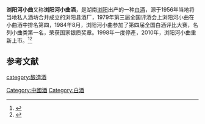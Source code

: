 {{中国非物质文化遗产 
| 级别 = 省
|名称 = 浏阳河小曲酒酿造技艺
|子项 = 
|图片 = 
|申报地区或单位 = [[浏阳市|浏阳市]]
|序号 = 5
|编号项目 = 2
|登录时间 = 2014年
|备注 = 第四批市级非遗项目
|分类 = 传统技艺
|省区市 = 长沙市
}}
'''浏阳河小曲'''又称'''浏阳河小曲酒'''，是湖南[[浏阳|浏阳]]出产的一种[[中国烧酒|白酒]]，源于1956年当地将当地私人酒坊合并成立的浏阳县酒厂，1979年第三届全国评酒会上浏阳河小曲在小曲酒中排名第四，1984年8月，浏阳河小曲参加了第四届全国白酒评比大赛，名列小曲类第一名，荣获国家银质奖章。1998年一度停產，2010年，浏阳河小曲重新上市。<ref name=l1>{{cite web|url=http://sd.ifeng.com/weifang/xinwenzaobanche/detail_2015_05/25/3931135_2.shtml|title=浏阳河陷停产风波昔日名酒靠谁拯救|language=Zh-hans|accessdate=2015年5月25日|archive-date=2020年9月16日|archive-url=https://web.archive.org/web/20200916204310/http://sd.ifeng.com/weifang/xinwenzaobanche/detail_2015_05/25/3931135_2.shtml|dead-url=no}}</ref><ref name=l2>{{cite web|url=https://hn.qq.com/a/20130222/000069.htm|title=浏阳河小曲停产12年再生产 新小曲已产300多吨|language=Zh-hans|accessdate=2013年2月22日|archive-date=2020年9月16日|archive-url=https://web.archive.org/web/20200916112639/https://hn.qq.com/a/20130222/000069.htm|dead-url=no}}</ref>

==参考文献==
{{reflist}}
{{饮料小作品}}
{{中華酒文化}}

[[category:酿造酒|category:酿造酒]]
[[Category:中國酒|Category:中國酒]]
[[Category:白酒|Category:白酒]]